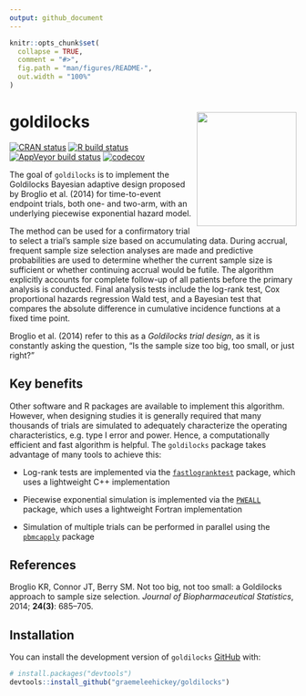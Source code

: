 ```yaml
---
output: github_document
---
```


<!-- README.md is generated from README.Rmd. Please edit that file -->

```r
knitr::opts_chunk$set(
  collapse = TRUE,
  comment = "#>",
  fig.path = "man/figures/README-",
  out.width = "100%"
)
```

# goldilocks <img src="man/figures/hex.png" width = "175" height = "200" align="right" />

<!-- badges: start -->
[![CRAN status](https://www.r-pkg.org/badges/version/goldilocks)](https://CRAN.R-project.org/package=goldilocks)
[![R build status](https://github.com/graemeleehickey/goldilocks/workflows/R-CMD-check/badge.svg)](https://github.com/graemeleehickey/goldilocks/actions)
[![AppVeyor build status](https://ci.appveyor.com/api/projects/status/github/graemeleehickey/goldilocks?branch=main&svg=true)](https://ci.appveyor.com/project/graemeleehickey/goldilocks)
[![codecov](https://codecov.io/gh/graemeleehickey/goldilocks/branch/main/graph/badge.svg?token=9V6BH1Q4K3)](https://codecov.io/gh/graemeleehickey/goldilocks)
<!-- badges: end -->

The goal of `goldilocks` is to implement the Goldilocks Bayesian adaptive design
proposed by Broglio et al. (2014) for time-to-event endpoint trials, both one-
and two-arm, with an underlying piecewise exponential hazard model.

The method can be used for a confirmatory trial to select a trial's sample size
based on accumulating data. During accrual, frequent sample size selection
analyses are made and predictive probabilities are used to determine whether the
current sample size is sufficient or whether continuing accrual would be futile.
The algorithm explicitly accounts for complete follow-up of all patients before
the primary analysis is conducted. Final analysis tests include the log-rank
test, Cox proportional hazards regression Wald test, and a Bayesian test that
compares the absolute difference in cumulative incidence functions at a fixed
time point.

Broglio et al. (2014) refer to this as a *Goldilocks trial design*, as it is
constantly asking the question, "Is the sample size too big, too small, or just
right?"

## Key benefits

Other software and R packages are available to implement this algorithm.
However, when designing studies it is generally required that many thousands of
trials are simulated to adequately characterize the operating characteristics,
e.g. type I error and power. Hence, a computationally efficient and fast
algorithm is helpful. The `goldilocks` package takes advantage of many tools to
achieve this:

- Log-rank tests are implemented via the
[`fastlogranktest`](https://CRAN.R-project.org/package=fastlogranktest) package,
which uses a lightweight C++ implementation

- Piecewise exponential simulation is implemented via the
[`PWEALL`](https://CRAN.R-project.org/package=PWEALL) package, which uses a
lightweight Fortran implementation

- Simulation of multiple trials can be performed in parallel using the
[`pbmcapply`](https://CRAN.R-project.org/package=pbmcapply) package

## References

Broglio KR, Connor JT, Berry SM. Not too big, not too small: a Goldilocks
approach to sample size selection. *Journal of Biopharmaceutical Statistics*,
2014; **24(3)**: 685–705.

## Installation

You can install the development version of `goldilocks`
[GitHub](https://github.com/) with:

```r
# install.packages("devtools")
devtools::install_github("graemeleehickey/goldilocks")
```

